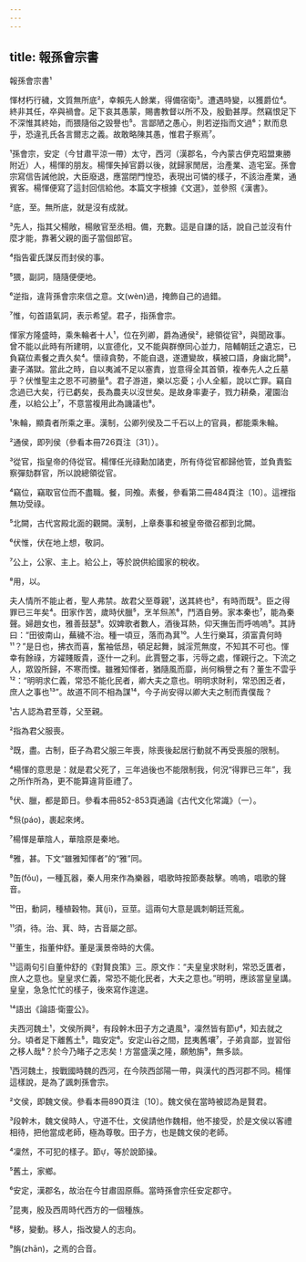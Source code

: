 ```yaml
---
---
---
```

title: 報孫會宗書
---




報孫會宗書¹

惲材朽行穢，文質無所底²，幸賴先人餘業，得備宿衛³。遭遇時變，以獲爵位⁴。終非其任，卒與禍會。足下哀其愚蒙，賜書教督以所不及，殷勤甚厚。然竊恨足下不深惟其終始，而猥隨俗之毀譽也⁵。言鄙陋之愚心，則若逆指而文過⁶；默而息乎，恐違孔氏各言爾志之義。故敢略陳其愚，惟君子察焉⁷。

¹孫會宗，安定（今甘肅平涼一帶）太守，西河（漢郡名，今內蒙古伊克昭盟東勝附近）人，楊惲的朋友。楊惲失掉官爵以後，就歸家閒居，治產業、造宅室。孫會宗寫信告誡他說，大臣廢退，應當閉門惶恐，表現出可憐的樣子，不該治產業，通賓客。楊惲便寫了這封回信給他。本篇文字根據《文選》，並參照《漢書》。

²底，至。無所底，就是沒有成就。

³先人，指其父楊敞，楊敞官至丞相。備，充數。這是自謙的話，說自己並沒有什麼才能，靠著父親的面子當個郎官。

⁴指告霍氏謀反而封侯的事。

⁵猥，副詞，隨隨便便地。

⁶逆指，違背孫會宗來信之意。文(wèn)過，掩飾自己的過錯。

⁷惟，句首語氣詞，表示希望。君子，指孫會宗。

惲家方隆盛時，乘朱輪者十人¹，位在列卿，爵為通侯²，總領從官³，與聞政事。曾不能以此時有所建明，以宣德化，又不能與群僚同心並力，陪輔朝廷之遺忘，已負竊位素餐之責久矣⁴。懷祿貪勢，不能自退，遂遭變故，橫被口語，身幽北闕⁵，妻子滿獄。當此之時，自以夷滅不足以塞責，豈意得全其首領，複奉先人之丘墓乎？伏惟聖主之恩不可勝量⁶。君子游道，樂以忘憂；小人全軀，說以亡罪。竊自念過已大矣，行已虧矣，長為農夫以沒世矣。是故身率妻子，戮力耕桑，灌園治產，以給公上⁷，不意當複用此為譏議也⁸。

¹朱輪，顯貴者所乘之車。漢制，公卿列侯及二千石以上的官員，都能乘朱輪。

²通侯，即列侯（參看本冊726頁注〔31〕）。

³從官，指皇帝的侍從官。楊惲任光祿勳加諸吏，所有侍從官都歸他管，並負責監察彈劾群官，所以說總領從官。

⁴竊位，竊取官位而不盡職。餐，同飧。素餐，參看第二冊484頁注〔10〕。這裡指無功受祿。

⁵北闕，古代宮殿北面的觀闕。漢制，上章奏事和被皇帝徵召都到北闕。

⁶伏惟，伏在地上想，敬詞。

⁷公上，公家、主上。給公上，等於說供給國家的稅收。

⁸用，以。

夫人情所不能止者，聖人弗禁。故君父至尊親¹，送其終也²，有時而既³。臣之得罪已三年矣⁴。田家作苦，歲時伏臘⁵，烹羊炰羔⁶，鬥酒自勞。家本秦也⁷，能為秦聲。婦趙女也，雅善鼓瑟⁸。奴婢歌者數人，酒後耳熱，仰天撫缶而呼嗚嗚⁹。其詩曰：“田彼南山，蕪穢不治。種一頃豆，落而為萁¹⁰。人生行樂耳，須富貴何時¹¹？”是日也，拂衣而喜，奮袖低昂，頓足起舞，誠淫荒無度，不知其不可也。惲幸有餘祿，方糴賤販貴，逐什一之利。此賈豎之事，污辱之處，惲親行之。下流之人，眾毀所歸，不寒而慄。雖雅知惲者，猶隨風而靡，尚何稱譽之有？董生不雲乎¹²：“明明求仁義，常恐不能化民者，卿大夫之意也。明明求財利，常恐困乏者，庶人之事也¹³”。故道不同不相為謀¹⁴，今子尚安得以卿大夫之制而責僕哉？

¹古人認為君至尊，父至親。

²指為君父服喪。

³既，盡。古制，臣子為君父服三年喪，除喪後起居行動就不再受喪服的限制。

⁴楊惲的意思是：就是君父死了，三年過後也不能限制我，何況“得罪已三年”，我之所作所為，更不能算違背臣禮了。

⁵伏、臘，都是節日。參看本冊852-853頁通論《古代文化常識》（一）。

⁶炰(páo)，裹起來烤。

⁷楊惲是華陰人，華陰原是秦地。

⁸雅，甚。下文“雖雅知惲者”的“雅”同。

⁹缶(fǒu)，一種瓦器，秦人用來作為樂器，唱歌時按節奏敲擊。嗚嗚，唱歌的聲音。

¹⁰田，動詞，種植穀物。萁(jī)，豆莖。這兩句大意是諷刺朝廷荒亂。

¹¹須，待。治、萁、時，古音屬之部。

¹²董生，指董仲舒。董是漢景帝時的大儒。

¹³這兩句引自董仲舒的《對賢良策》三。原文作：“夫皇皇求財利，常恐乏匱者，庶人之意也。皇皇求仁義，常恐不能化民者，大夫之意也。”明明，應該當皇皇講。皇皇，急急忙忙的樣子，後來寫作遑遑。

¹⁴語出《論語·衛靈公》。

夫西河魏土¹，文侯所興²，有段幹木田子方之遺風³，凜然皆有節⁴，知去就之分。頃者足下離舊土⁵，臨安定⁶。安定山谷之間，昆夷舊壤⁷，子弟貪鄙，豈習俗之移人哉⁸？於今乃睹子之志矣！方當盛漢之隆，願勉旃⁹，無多談。

¹西河魏土，按戰國時魏的西河，在今陝西郃陽一帶，與漢代的西河郡不同。楊惲這樣說，是為了諷刺孫會宗。

²文侯，即魏文侯。參看本冊890頁注〔10〕。魏文侯在當時被認為是賢君。

³段幹木，魏文侯時人，守道不仕，文侯請他作魏相，他不接受，於是文侯以客禮相待，把他當成老師，極為尊敬。田子方，也是魏文侯的老師。

⁴凜然，不可犯的樣子。節，等於說節操。

⁵舊土，家鄉。

⁶安定，漢郡名，故治在今甘肅固原縣。當時孫會宗任安定郡守。

⁷昆夷，殷及西周時代西方的一個種族。

⁸移，變動。移人，指改變人的志向。

⁹旃(zhān)，之焉的合音。